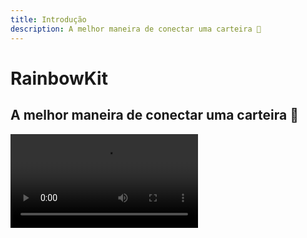 ```yaml
---
title: Introdução
description: A melhor maneira de conectar uma carteira 🌈
---
```


# RainbowKit

## A melhor maneira de conectar uma carteira 🌈

<Video src="https://res.cloudinary.com/rainbowme/video/upload/s--aTmEjSrr--/f_auto:video,q_auto/v1/rainbowkit/site-assets/rainbowkit-video-cutdown-edit_gy0q16" />

RainbowKit é uma biblioteca de [React](https://reactjs.org/) que facilita a adição de conexão de carteira ao seu dapp. É intuitivo, responsivo e personalizável.

### Características

#### Gestão de carteira

Gestão de carteira pronta para uso para o seu dapp. Além de lidar com a conexão e desconexão de carteiras, o RainbowKit suporta várias carteiras, troca conexões de cadeia, resolve endereços para ENS, exibe saldo e muito mais!

#### Personalizável

Você pode ajustar a UI do RainbowKit para combinar com a sua marca. Você pode escolher entre algumas cores de destaque pré-definidas e configurações de raio de borda. Para casos de uso mais avançados, você pode fornecer um tema totalmente personalizado, renderizar seu próprio botão e omitir certos recursos. Modo escuro incluído.

#### Padrões da indústria

Para melhor interoperabilidade com a maioria dos produtos, contamos com [viem](https://viem.sh) e [wagmi](https://wagmi.sh/) - as bibliotecas mais usadas no espaço.

Padrões de carteira como EIP-1193 e EIP-6963 são suportados diretamente, facilitando como nunca para usuários de carteira de navegador conectar sua carteira ao seu dApp de forma integrada.

### Comunidade

Estamos animados para ver a comunidade adotar o RainbowKit, levantar questões e fornecer feedback. Seja uma solicitação de recurso, relatório de bug ou um projeto para mostrar, envolva-se!

- Levante uma [issue](https://github.com/rainbow-me/rainbowkit/issues)
- Siga em [Twitter](https://twitter.com/rainbowdotme)
- Compartilhe o seu [feedback](https://github.com/rainbow-me/rainbowkit/discussions/new?category=feedback)
- Experimente em [Codesandbox](https://codesandbox.io/p/sandbox/github/rainbow-me/rainbowkit/tree/main/examples/with-next)
